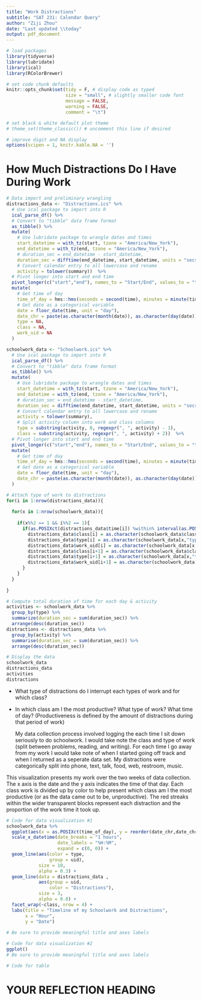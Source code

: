 ```yaml
---
title: "Work Distractions"
subtitle: "SAT 231: Calendar Query"
author: "Ziji Zhou"
date: "Last updated \\today"
output: pdf_document
---
```


```r
# load packages
library(tidyverse)
library(lubridate)
library(ical)
library(RColorBrewer)

# set code chunk defaults
knitr::opts_chunk$set(tidy = F, # display code as typed
                      size = "small", # slightly smaller code font
                      message = FALSE,
                      warning = FALSE,
                      comment = "\t") 

# set black & white default plot theme 
# theme_set(theme_classic()) # uncomment this line if desired

# improve digit and NA display 
options(scipen = 1, knitr.kable.NA = '')
```

<!--
Please remove my comments from the code chunks and customize the code chunks on your own, including chunk labels and options and code documentation.

You can leave my markdown comments for guidance in writing your report.

Please rename the headings. 
You may add subheadings as desired to break up the report. 
-->

# How Much Distractions Do I Have During Work <!-- (e.g., How do I spend my time?) -->

<!--
The code below is provided as a starting point for importing an `ics` file into R as a dataframe, doing some initial wrangling, and adding up the time spent on each activity. You are not required to use this code, so delete or modify it as you see fit. 

If you are using the code, be sure to update the capitalized parts with the relevant path to where your `ics` file is located, and set `eval = TRUE`.

As a reminder here's the link for exporting a Google calendar to ics (if on a Mac, you can hold cmd + click to open the page):
https://support.google.com/calendar/answer/37111?hl=en&ref_topic=10509946
-->
```r
# Data import and preliminary wrangling
distractions_data <- "Distractions.ics" %>% 
  # Use ical package to import into R
  ical_parse_df() %>% 
  # Convert to "tibble" data frame format
  as_tibble() %>% 
  mutate(
    # Use lubridate package to wrangle dates and times
    start_datetime = with_tz(start, tzone = "America/New_York"),
    end_datetime = with_tz(end, tzone = "America/New_York"),
    # duration_sec = end_datetime - start_datetime,
    duration_sec = difftime(end_datetime, start_datetime, units = "secs"),
    # Convert calendar entry to all lowercase and rename
    activity = tolower(summary))  %>%
  # Pivot longer into start and end time
  pivot_longer(c("start","end"), names_to = "Start/End", values_to = "time") %>%
  mutate(
    # Get time of day
    time_of_day = hms::hms(seconds = second(time), minutes = minute(time), hours = hour(time)),
    # Get date as a categorical variable
    date = floor_date(time, unit = "day"),
    date_chr = paste(as.character(month(date)), as.character(day(date)), as.character(year(date)), sep = "/"),
    type = NA,
    class = NA,
    work_uid = NA
  )

schoolwork_data <- "Schoolwork.ics" %>% 
  # Use ical package to import into R
  ical_parse_df() %>% 
  # Convert to "tibble" data frame format
  as_tibble() %>% 
  mutate(
    # Use lubridate package to wrangle dates and times
    start_datetime = with_tz(start, tzone = "America/New_York"),
    end_datetime = with_tz(end, tzone = "America/New_York"),
    # duration_sec = end_datetime - start_datetime,
    duration_sec = difftime(end_datetime, start_datetime, units = "secs"),
    # Convert calendar entry to all lowercase and rename
    activity = tolower(summary),
    # Split activity column into work and class columns
    type = substring(activity, 0, regexpr(", ", activity) - 1),
    class = substring(activity, regexpr(", ", activity) + 2))  %>%
  # Pivot longer into start and end time
  pivot_longer(c("start","end"), names_to = "Start/End", values_to = "time") %>%
  mutate(
    # Get time of day
    time_of_day = hms::hms(seconds = second(time), minutes = minute(time), hours = hour(time)),
    # Get date as a categorical variable
    date = floor_date(time, unit = "day"),
    date_chr = paste(as.character(month(date)), as.character(day(date)), as.character(year(date)), sep = "/")
  )

# Attach type of work to distractions
for(i in 1:nrow(distractions_data)){
  
  for(x in 1:nrow(schoolwork_data)){
    
    if(x%%2 == 1 && i%%2 == 1){
      if(as.POSIXct(distractions_data$time[i]) %within% interval(as.POSIXct(schoolwork_data$time[x]),as.POSIXct(schoolwork_data$time[x+1]))){
        distractions_data$class[i] = as.character(schoolwork_data$class[x])
        distractions_data$type[i] = as.character(schoolwork_data[x,"type"])
        distractions_data$work_uid[i] = as.character(schoolwork_data[x,"uid"])
        distractions_data$class[i+1] = as.character(schoolwork_data$class[x])
        distractions_data$type[i+1] = as.character(schoolwork_data[x,"type"])
        distractions_data$work_uid[i+1] = as.character(schoolwork_data[x,"uid"])
      }
    }
  }
  
}

# Compute total duration of time for each day & activity
activities <- schoolwork_data %>% 
  group_by(type) %>%
  summarize(duration_sec = sum(duration_sec)) %>%
  arrange(desc(duration_sec))
distractions <- distractions_data %>%
  group_by(activity) %>%
  summarise(duration_sec = sum(duration_sec)) %>%
  arrange(desc(duration_sec))
```


```r
# Display the data
schoolwork_data
distractions_data
activities
distractions

```

<!--
Describe your question(s) here.  Briefly describe your data collection process, including how you defined variables of interest.
-->

* What type of distractions do I interrupt each types of work and for which class? 
* In which class am I the most productive? What type of work? What time of day? (Productiveness is defined by the amount of distractions during that period of work)

  My data collection process involved logging the each time I sit down seriously to do schoolwork. I would take note the class and type of work (split between problems, reading, and writing). For each time I go away from my work I would take note of when I started going off track and when I returned as a seperate data set. My distractions were categorically split into phone, text, talk, food, web, restroom, music.

<!--
Describe what information is conveyed through data visualization #1 (that you'll create below) here.
-->

This visualization presents my work over the two weeks of data collection. The x axis is the date and the y axis indicates the time of that day. Each class work is divided up by color to help present which class am I the most productive (or as the data came out to be, unproductive). The red streaks within the wider transparent blocks represent each distraction and the proportion of the work time it took up.


```r
# Code for data visualization #1
schoolwork_data %>%
  ggplot(aes(x = as.POSIXct(time_of_day), y = reorder(date_chr,date_chr))) +
  scale_x_datetime(date_breaks = "1 hours",
                   date_labels = "%H:%M",
                   expand = c(0, 0)) +
  geom_line(aes(color = type, 
                group = uid), 
            size = 10, 
            alpha = 0.3) + 
  geom_line(data = distractions_data ,
            aes(group = uid,
                color = "Distractions"), 
            size = 3, 
            alpha = 0.8) +
  facet_wrap(~class, nrow = 4) +
  labs(title = "Timeline of my Schoolwork and Distractions", 
       x = "Hour",
       y = "Date")
  
# Be sure to provide meaningful title and axes labels 
```

<!--
Describe what information is conveyed through data visualization #2 (that you'll create below) here.
-->



```r
# Code for data visualization #2
ggplot()
# Be sure to provide meaningful title and axes labels 
```

<!--
Describe what information is conveyed through the table (that you'll create below) here.

For nicer tables, check out:

* the kable function in the knitr package + the kableExtra package  
  https://bookdown.org/yihui/rmarkdown-cookbook/kable.html 
  https://bookdown.org/yihui/rmarkdown-cookbook/kableextra.html

or 

* the xtable package
  https://cran.r-project.org/web/packages/xtable/vignettes/xtableGallery.pdf
-->



```r
# Code for table
```

<!--
To conclude, briefly summarize what you found in response to the questions posed here.
-->


\newpage
# YOUR REFLECTION HEADING <!-- e.g., Reflection -->

<!--
Write your one-page reflection here in paragraph form.  In particular, address:

* What difficulties in the data collection and analysis process did you encounter?  Identify two of your main hurdles in gathering accurate data.

* What implications does that have for future data collection and/or analysis projects? 

* How much data do you think you'd need to collect in order to answer your question(s) of interest? Would it be hard to collect that data? Why or why not?

* As someone who provides data, what expectations do you have when you give your data (e.g. to Facebook, Google, MapMyRun, etc.)?  

* As someone who analyzes others' data, what ethical responsibilities do you have?
-->


